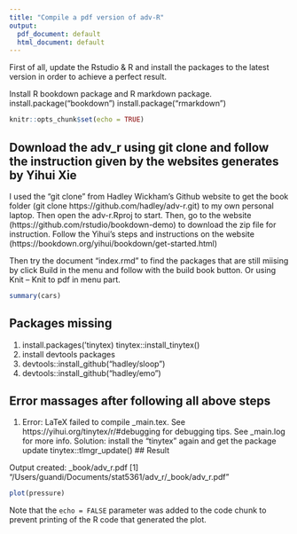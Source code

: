 ```yaml
---
title: "Compile a pdf version of adv-R"
output:
  pdf_document: default
  html_document: default
---
```

First of all, update the Rstudio & R and install the packages to the latest version in order to achieve a perfect result.

Install R bookdown package and R markdown package.
install.package("bookdown")
install.package("rmarkdown")

```r
knitr::opts_chunk$set(echo = TRUE)
```

## Download the adv_r using git clone and follow the instruction given by the websites generates by Yihui Xie

I used the "git clone" from Hadley Wickham’s Github website to get the book folder (git clone https://github.com/hadley/adv-r.git) to my own personal laptop. Then open the adv-r.Rproj to start.
Then, go to the website (https://github.com/rstudio/bookdown-demo) to download the zip file for instruction. Follow the Yihui's steps and instructions on the website (https://bookdown.org/yihui/bookdown/get-started.html)

Then try the document "index.rmd" to find the packages that are still miising by click Build in the menu and follow with the build book button. Or using Knit -- Knit to pdf in menu part.

```r
summary(cars)
```

## Packages missing

1. install.packages('tinytex)
  tinytex::install_tinytex()
2. install devtools packages
3. devtools::install_github("hadley/sloop")
4. devtools::install_github("hadley/emo")

## Error massages after following all above steps

1. Error: LaTeX failed to compile _main.tex. See https://yihui.org/tinytex/r/#debugging for debugging tips. See _main.log for more info.
Solution: install the "tinytex" again and get the package update    tinytex::tlmgr_update()
## Result

Output created: _book/adv_r.pdf
[1] "/Users/guandi/Documents/stat5361/adv_r/_book/adv_r.pdf"

```r
plot(pressure)
```

Note that the `echo = FALSE` parameter was added to the code chunk to prevent printing of the R code that generated the plot.
